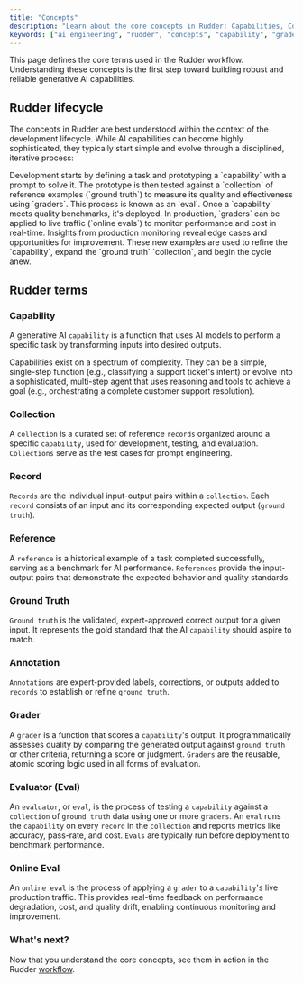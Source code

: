 ```yaml
---
title: "Concepts"
description: "Learn about the core concepts in Rudder: Capabilities, Collections, Graders, Evals, and more."
keywords: ["ai engineering", "rudder", "concepts", "capability", "grader", "eval"]
---
```


This page defines the core terms used in the Rudder workflow. Understanding these concepts is the first step toward building robust and reliable generative AI capabilities.

## Rudder lifecycle

The concepts in Rudder are best understood within the context of the development lifecycle. While AI capabilities can become highly sophisticated, they typically start simple and evolve through a disciplined, iterative process:

<Steps>
  <Step title="Prototype a capability">
    Development starts by defining a task and prototyping a `capability` with a prompt to solve it.
  </Step>
  <Step title="Evaluate with ground truth">
    The prototype is then tested against a `collection` of reference examples (`ground truth`) to measure its quality and effectiveness using `graders`. This process is known as an `eval`.
  </Step>
  <Step title="Observe in production">
    Once a `capability` meets quality benchmarks, it's deployed. In production, `graders` can be applied to live traffic (`online evals`) to monitor performance and cost in real-time.
  </Step>
  <Step title="Iterate with new insights">
    Insights from production monitoring reveal edge cases and opportunities for improvement. These new examples are used to refine the `capability`, expand the `ground truth` `collection`, and begin the cycle anew.
  </Step>
</Steps>

## Rudder terms

### Capability

A generative AI `capability` is a function that uses AI models to perform a specific task by transforming inputs into desired outputs.

Capabilities exist on a spectrum of complexity. They can be a simple, single-step function (e.g., classifying a support ticket's intent) or evolve into a sophisticated, multi-step agent that uses reasoning and tools to achieve a goal (e.g., orchestrating a complete customer support resolution).

### Collection

A `collection` is a curated set of reference `records` organized around a specific `capability`, used for development, testing, and evaluation. `Collections` serve as the test cases for prompt engineering.

### Record

`Records` are the individual input-output pairs within a `collection`. Each `record` consists of an input and its corresponding expected output (`ground truth`).

### Reference

A `reference` is a historical example of a task completed successfully, serving as a benchmark for AI performance. `References` provide the input-output pairs that demonstrate the expected behavior and quality standards.

### Ground Truth

`Ground truth` is the validated, expert-approved correct output for a given input. It represents the gold standard that the AI `capability` should aspire to match.

### Annotation

`Annotations` are expert-provided labels, corrections, or outputs added to `records` to establish or refine `ground truth`.

### Grader

A `grader` is a function that scores a `capability`'s output. It programmatically assesses quality by comparing the generated output against `ground truth` or other criteria, returning a score or judgment. `Graders` are the reusable, atomic scoring logic used in all forms of evaluation.

### Evaluator (Eval)

An `evaluator`, or `eval`, is the process of testing a `capability` against a `collection` of `ground truth` data using one or more `graders`. An `eval` runs the `capability` on every `record` in the `collection` and reports metrics like accuracy, pass-rate, and cost. `Evals` are typically run before deployment to benchmark performance.

### Online Eval

An `online eval` is the process of applying a `grader` to a `capability`'s live production traffic. This provides real-time feedback on performance degradation, cost, and quality drift, enabling continuous monitoring and improvement.

### What's next?

Now that you understand the core concepts, see them in action in the Rudder [workflow](/ai-engineering/quickstart).
